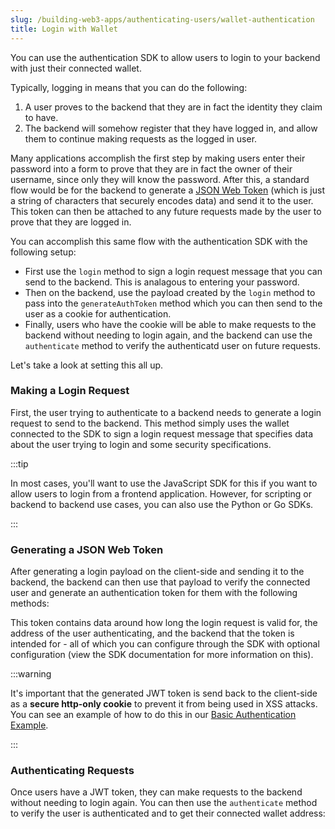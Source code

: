 ```yaml
---
slug: /building-web3-apps/authenticating-users/wallet-authentication
title: Login with Wallet
---
```



You can use the authentication SDK to allow users to login to your backend with just their connected wallet.

Typically, logging in means that you can do the following:

1. A user proves to the backend that they are in fact the identity they claim to have.
2. The backend will somehow register that they have logged in, and allow them to continue making requests as the logged in user.

Many applications accomplish the first step by making users enter their password into a form to prove that they are in fact the owner of their username, since only they will know the password. After this, a standard flow would be for the
backend to generate a [JSON Web Token](https://jwt.io) (which is just a string of characters that securely encodes data) and send it to the user. This token can then be attached to any future requests made by the user to prove that they are logged in.

You can accomplish this same flow with the authentication SDK with the following setup:

- First use the `login` method to sign a login request message that you can send to the backend. This is analagous to entering your password.
- Then on the backend, use the payload created by the `login` method to pass into the `generateAuthToken` method which you can then send to the user as a cookie for authentication.
- Finally, users who have the cookie will be able to make requests to the backend without needing to login again, and the backend can use the `authenticate` method to verify the authenticatd user on future requests.

Let's take a look at setting this all up.

### Making a Login Request

First, the user trying to authenticate to a backend needs to generate a login request to send to the backend. This method simply uses the wallet connected to the SDK to sign a login request message that specifies data about the user trying to login and some security specifications.

:::tip

In most cases, you'll want to use the JavaScript SDK for this if you want to allow users to login from a frontend application. However, for scripting or backend to backend use cases, you can also use the Python or Go SDKs.

:::

<ThirdwebCodeSnippet contract="WalletAuthenticator" name="login" />

### Generating a JSON Web Token

After generating a login payload on the client-side and sending it to the backend, the backend can then use that payload to verify the connected user and generate an authentication token for them with the following methods:

<ThirdwebCodeSnippet contract="WalletAuthenticator" name="generateAuthToken" />

This token contains data around how long the login request is valid for, the address of the user authenticating, and the backend that the token is intended for - all of which you can configure through the SDK with optional configuration (view the SDK documentation for more information on this).

:::warning

It's important that the generated JWT token is send back to the client-side as a **secure http-only cookie** to prevent it from being used in XSS attacks. You can see an example of how to do this in our [Basic Authentication Example](https://github.com/thirdweb-example/sign-in-with-ethereum/blob/2ecbf412fdb9888a1f3027ba6ff737b735e8cfb3/pages/api/login.tsx#L37).

:::

### Authenticating Requests

Once users have a JWT token, they can make requests to the backend without needing to login again. You can then use the `authenticate` method to verify the user is authenticated and to get their connected wallet address:

<ThirdwebCodeSnippet contract="WalletAuthenticator" name="authenticate" />
